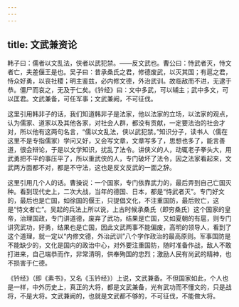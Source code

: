 ```yaml
---
---
---
```

title: 文武兼资论
---




韩子曰：儒者以文乱法，侠者以武犯禁。——反文武也。曹公曰：恃武者灭，恃文者亡，夫差偃王是也。吴子曰：昔承桑氏之君，修德废武，以灭其国；有扈之君，恃众好勇，以丧社稷；明主鉴兹，必内修文德，外治武训。故临敌而不进，无逮于恭。僵尸而哀之，无及于仁矣。《钤经》曰：文中多武，可以辅主；武中多文，可以匡君。文武兼备，可任军事；文武兼阙，不可征伐。

这里引用韩非子的话，我们知道韩非子是法家，他以法家的立场，以法家的观点，认为儒家、道家以及其他各家，对社会人群，都没有贡献，一定要法治的社会才对，所以他有这两句名言，“儒以文乱法，侠以武犯禁。”知识分子，读书人（儒在这里不是专指儒家）学问又好，又会写文章，文章写多了，思想也多了，能言善道，很会辩论，于是以文学知识，扰乱了法令。讲侠义的人，动辄老子拳头大，用武勇把不平的事压平了，所以重武侠的人，专门破坏了法令，因之法家看起来，文武两方面都不对，都是不守法，这也是反文反武的一面之辞。

这里引用几个人的话。曹操说：一个国家，专门依靠武力的，最后弄到自己亡国灭种。看到现代史上，二次大战，当年的德国、日本，都是“恃武者灭”。专门好文的，最后也是亡国，如徐国的偃王，只提倡文化，不注重国防，最后败亡，这是“恃文者亡”。吴起的兵法上所以说，上古时候承桑氏（即穷桑氏）这个国家的皇帝，治理国政，专门讲道德，废弃了武功，结果是亡国，又如夏朝的有扈，则专门讲究武功，好勇，结果也是亡国，因此文武两事不能偏废，高明的领导人，看到了这个道理，就一定以“内修文德，外治武训”八个字作政治的最高原则。军事国防是不能缺少的，文化是国内的政治中心，对外要注重国防，随时准备作战，敌人不敢打进来，自己端恭而作，非常清明，供奉殉国的忠烈；激励人民有尚武的精神，也不损害于仁德。

《钤经》（即《素书》，又名《玉钤经》）上说，文武兼备。不但国家如此，个人也是一样，中外历史上，真正的大将，都是文武兼备，光有武功而不懂文的，只是战将，不是大将。文武兼阙的，也就是文武都不够的，不可征伐，不能做大将。